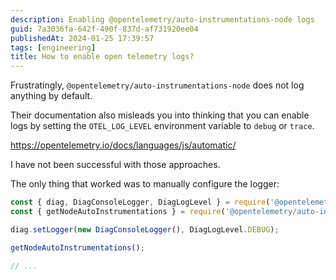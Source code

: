 ```yaml
---
description: Enabling @opentelemetry/auto-instrumentations-node logs
guid: 7a3036fa-642f-490f-837d-af731920ee04
publishedAt: 2024-01-25 17:39:57
tags: [engineering]
title: How to enable open telemetry logs?
---
```


Frustratingly, `@opentelemetry/auto-instrumentations-node` does not log anything by default.

Their documentation also misleads you into thinking that you can enable logs by setting the `OTEL_LOG_LEVEL` environment variable to `debug` or `trace`.

https://opentelemetry.io/docs/languages/js/automatic/

I have not been successful with those approaches.

The only thing that worked was to manually configure the logger:

```ts
const { diag, DiagConsoleLogger, DiagLogLevel } = require('@opentelemetry/api');
const { getNodeAutoInstrumentations } = require('@opentelemetry/auto-instrumentations-node');

diag.setLogger(new DiagConsoleLogger(), DiagLogLevel.DEBUG);

getNodeAutoInstrumentations();

// ...
```